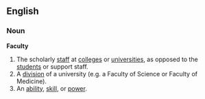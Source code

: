 ==English==
===Noun===
'''Faculty'''
# The scholarly [[staff]] at [[college]]s or [[university|universities]], as opposed to the [[student]]s or support staff.
# A [[division]] of a  university (e.g. a Faculty of Science or Faculty of Medicine).
# An [[ability]], [[skill]], or [[power]].